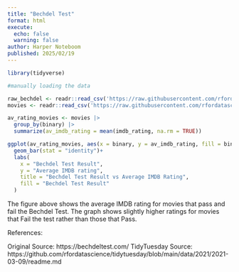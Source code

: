 ```yaml
---
title: "Bechdel Test"
format: html
execute:
  echo: false
  warning: false
author: Harper Noteboom
published: 2025/02/19
---
```


```r
library(tidyverse)

#manually loading the data 

raw_bechdel <- readr::read_csv('https://raw.githubusercontent.com/rfordatascience/tidytuesday/main/data/2021/2021-03-09/raw_bechdel.csv')
movies <- readr::read_csv('https://raw.githubusercontent.com/rfordatascience/tidytuesday/main/data/2021/2021-03-09/movies.csv')

```

```r
av_rating_movies <- movies |> 
  group_by(binary) |>
  summarize(av_imdb_rating = mean(imdb_rating, na.rm = TRUE))

ggplot(av_rating_movies, aes(x = binary, y = av_imdb_rating, fill = binary)) + 
  geom_bar(stat = "identity")+ 
  labs(
    x = "Bechdel Test Result",
    y = "Average IMDB rating", 
    title = "Bechdel Test Result vs Average IMDB Rating", 
    fill = "Bechdel Test Result"
  )
```

The figure above shows the average IMDB rating for movies that pass and fail the Bechdel Test. The graph shows slightly higher ratings for movies that Fail the test rather than those that Pass.

References:

Original Source: https://bechdeltest.com/ TidyTuesday Source: https://github.com/rfordatascience/tidytuesday/blob/main/data/2021/2021-03-09/readme.md
